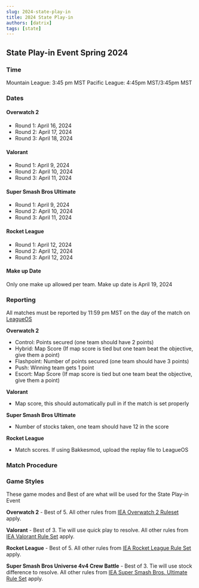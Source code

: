 ```yaml
---
slug: 2024-state-play-in
title: 2024 State Play-in
authors: [datrix]
tags: [state]
---
```


## State Play-in Event Spring 2024 ##

### Time ###

Mountain League: 3:45 pm MST
Pacific League: 4:45pm MST/3:45pm MST

### Dates ###

#### Overwatch 2 ####

- Round 1: April 16, 2024
- Round 2: April 17, 2024
- Round 3: April 18, 2024

#### Valorant ####

- Round 1: April 9, 2024
- Round 2: April 10, 2024
- Round 3: April 11, 2024

#### Super Smash Bros Ultimate ####

- Round 1: April 9, 2024
- Round 2: April 10, 2024
- Round 3: April 11, 2024

#### Rocket League ####

- Round 1: April 12, 2024
- Round 2: April 12, 2024
- Round 3: April 12, 2024

#### Make up Date ####

Only one make up allowed per team. Make up date is April 19, 2024

### Reporting ###

All matches must be reported by 11:59 pm MST on the day of the match on [LeagueOS](https://idahoesports.leagueos.gg)

**Overwatch 2**

- Control: Points secured (one team should have 2 points)
- Hybrid: Map Score (If map score is tied but one team beat the objective, give them a point)
- Flashpoint: Number of points secured (one team should have 3 points)
- Push: Winning team gets 1 point
- Escort: Map Score (If map score is tied but one team beat the objective, give them a point)

**Valorant**

- Map score, this should automatically pull in if the match is set properly

**Super Smash Bros Ultimate**

- Number of stocks taken, one team should have 12 in the score

**Rocket League**

- Match scores. If using Bakkesmod, upload the replay file to LeagueOS

### Match Procedure ###

### Game Styles ###

These game modes and Best of are what will be used for the State Play-in Event

**Overwatch 2** - Best of 5. All other rules from [IEA Overwatch 2 Ruleset](rules/overwatch_2) apply.

**Valorant** - Best of 3. Tie will use quick play to resolve. All other rules from [IEA Valorant Rule Set](rules/valorant) apply.

**Rocket League** - Best of 5. All other rules from [IEA Rocket League Rule Set](rules/rocket_league) apply.

**Super Smash Bros Universe 4v4 Crew Battle** - Best of 3. Tie will use stock difference to resolve. All other rules from [IEA Super Smash Bros. Ultimate Rule Set](rules/smash_bros) apply.
